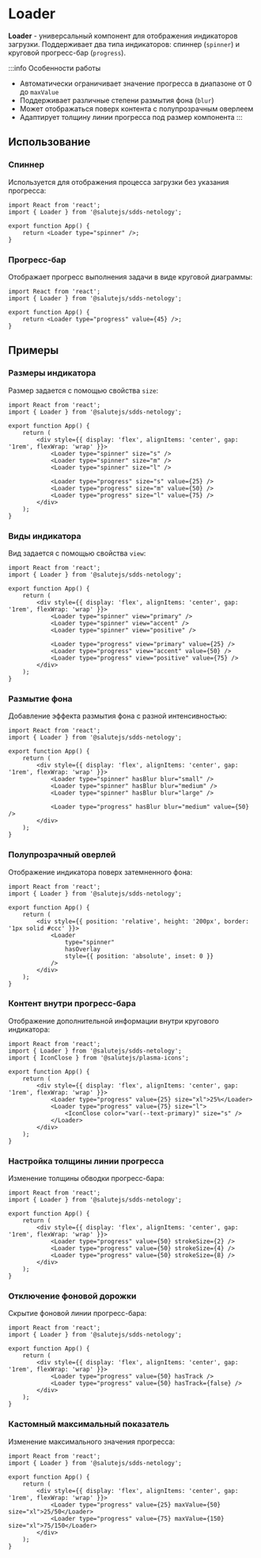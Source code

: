 # Loader


**Loader** - универсальный компонент для отображения индикаторов загрузки. Поддерживает два типа индикаторов: спиннер (`spinner`) и круговой прогресс-бар (`progress`).

<Description name="Loader" />
<PropsTable name="Loader" exclude={['css']} />

:::info Особенности работы
- Автоматически ограничивает значение прогресса в диапазоне от 0 до `maxValue`
- Поддерживает различные степени размытия фона (`blur`)
- Может отображаться поверх контента с полупрозрачным оверлеем
- Адаптирует толщину линии прогресса под размер компонента
:::

## Использование

### Спиннер
Используется для отображения процесса загрузки без указания прогресса:

```tsx live
import React from 'react';
import { Loader } from '@salutejs/sdds-netology';

export function App() {
    return <Loader type="spinner" />;
}
```

### Прогресс-бар
Отображает прогресс выполнения задачи в виде круговой диаграммы:

```tsx live
import React from 'react';
import { Loader } from '@salutejs/sdds-netology';

export function App() {
    return <Loader type="progress" value={45} />;
}
```

## Примеры

### Размеры индикатора
Размер задается с помощью свойства `size`:

```tsx live
import React from 'react';
import { Loader } from '@salutejs/sdds-netology';

export function App() {
    return (
        <div style={{ display: 'flex', alignItems: 'center', gap: '1rem', flexWrap: 'wrap' }}>
            <Loader type="spinner" size="s" />
            <Loader type="spinner" size="m" />
            <Loader type="spinner" size="l" />
            
            <Loader type="progress" size="s" value={25} />
            <Loader type="progress" size="m" value={50} />
            <Loader type="progress" size="l" value={75} />
        </div>
    );
}
```

### Виды индикатора
Вид задается с помощью свойства `view`:

```tsx live
import React from 'react';
import { Loader } from '@salutejs/sdds-netology';

export function App() {
    return (
        <div style={{ display: 'flex', alignItems: 'center', gap: '1rem', flexWrap: 'wrap' }}>
            <Loader type="spinner" view="primary" />
            <Loader type="spinner" view="accent" />
            <Loader type="spinner" view="positive" />
            
            <Loader type="progress" view="primary" value={25} />
            <Loader type="progress" view="accent" value={50} />
            <Loader type="progress" view="positive" value={75} />
        </div>
    );
}
```

### Размытие фона
Добавление эффекта размытия фона с разной интенсивностью:

```tsx live
import React from 'react';
import { Loader } from '@salutejs/sdds-netology';

export function App() {
    return (
        <div style={{ display: 'flex', alignItems: 'center', gap: '1rem', flexWrap: 'wrap' }}>
            <Loader type="spinner" hasBlur blur="small" />
            <Loader type="spinner" hasBlur blur="medium" />
            <Loader type="spinner" hasBlur blur="large" />
            
            <Loader type="progress" hasBlur blur="medium" value={50} />
        </div>
    );
}
```

### Полупрозрачный оверлей
Отображение индикатора поверх затемненного фона:

```tsx live
import React from 'react';
import { Loader } from '@salutejs/sdds-netology';

export function App() {
    return (
        <div style={{ position: 'relative', height: '200px', border: '1px solid #ccc' }}>
            <Loader 
                type="spinner" 
                hasOverlay 
                style={{ position: 'absolute', inset: 0 }} 
            />
        </div>
    );
}
```

### Контент внутри прогресс-бара
Отображение дополнительной информации внутри кругового индикатора:

```tsx live
import React from 'react';
import { Loader } from '@salutejs/sdds-netology';
import { IconClose } from '@salutejs/plasma-icons';

export function App() {
    return (
        <div style={{ display: 'flex', alignItems: 'center', gap: '1rem', flexWrap: 'wrap' }}>
            <Loader type="progress" value={25} size="xl">25%</Loader>
            <Loader type="progress" value={75} size="l">
                <IconClose color="var(--text-primary)" size="s" />
            </Loader>
        </div>
    );
}
```

### Настройка толщины линии прогресса
Изменение толщины обводки прогресс-бара:

```tsx live
import React from 'react';
import { Loader } from '@salutejs/sdds-netology';

export function App() {
    return (
        <div style={{ display: 'flex', alignItems: 'center', gap: '1rem', flexWrap: 'wrap' }}>
            <Loader type="progress" value={50} strokeSize={2} />
            <Loader type="progress" value={50} strokeSize={4} />
            <Loader type="progress" value={50} strokeSize={8} />
        </div>
    );
}
```

### Отключение фоновой дорожки
Скрытие фоновой линии прогресс-бара:

```tsx live
import React from 'react';
import { Loader } from '@salutejs/sdds-netology';

export function App() {
    return (
        <div style={{ display: 'flex', alignItems: 'center', gap: '1rem', flexWrap: 'wrap' }}>
            <Loader type="progress" value={50} hasTrack />
            <Loader type="progress" value={50} hasTrack={false} />
        </div>
    );
}
```

### Кастомный максимальный показатель
Изменение максимального значения прогресса:

```tsx live
import React from 'react';
import { Loader } from '@salutejs/sdds-netology';

export function App() {
    return (
        <div style={{ display: 'flex', alignItems: 'center', gap: '1rem', flexWrap: 'wrap' }}>
            <Loader type="progress" value={25} maxValue={50} size="xl">25/50</Loader>
            <Loader type="progress" value={75} maxValue={150} size="xl">75/150</Loader>
        </div>
    );
}
```

